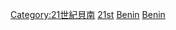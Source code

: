 [[Category:21世紀貝南|Category:21世紀貝南]]
[[Category:依年份劃分的貝南|21st]]
[[Category:依年份劃分的21世紀非洲|Benin]]
[[Category:依年份劃分的21世紀各國|Benin]]